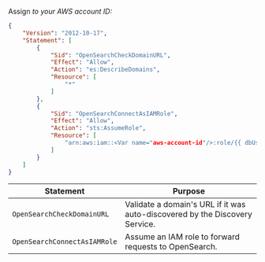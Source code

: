 Assign <Var name="aws-account-id"/> to your AWS account ID:

```json
{
    "Version": "2012-10-17",
    "Statement": [
        {
            "Sid": "OpenSearchCheckDomainURL",
            "Effect": "Allow",
            "Action": "es:DescribeDomains",
            "Resource": [
                "*"
            ]
        },
        {
            "Sid": "OpenSearchConnectAsIAMRole",
            "Effect": "Allow",
            "Action": "sts:AssumeRole",
            "Resource": [
                "arn:aws:iam::<Var name="aws-account-id"/>:role/{{ dbUserRole }}"
            ]
        }
    ]
}
```

| Statement | Purpose |
| --------- | ------- |
|`OpenSearchCheckDomainURL` | Validate a domain's URL if it was auto-discovered by the Discovery Service. |
|`OpenSearchConnectAsIAMRole` | Assume an IAM role to forward requests to OpenSearch. |


